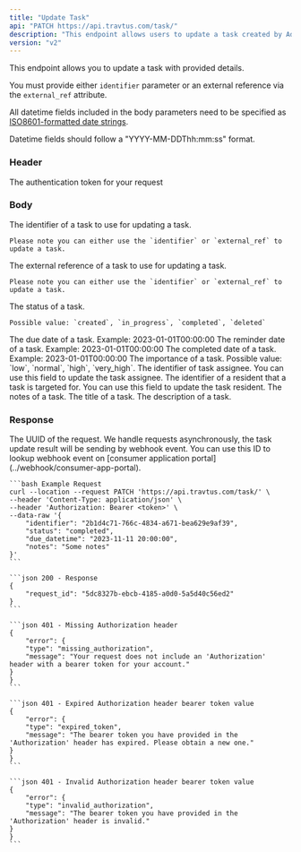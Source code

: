 ```yaml
---
title: "Update Task"
api: "PATCH https://api.travtus.com/task/"
description: "This endpoint allows users to update a task created by Adam."
version: "v2"
---
```


This endpoint allows you to update a task with provided details.

You must provide either `identifier` parameter or an external reference via the `external_ref` attribute.

All datetime fields included in the body parameters need to be specified as [ISO8601-formatted date strings](https://en.wikipedia.org/wiki/ISO_8601).

Datetime fields should follow a "YYYY-MM-DDThh:mm:ss" format.

### Header

<ParamField header="Authorization" type="string" default="none" required>
    The authentication token for your request
</ParamField>

### Body

<ParamField body="identifier" type="string" default="none">
    The identifier of a task to use for updating a task.

    Please note you can either use the `identifier` or `external_ref` to update a task.
</ParamField>

<ParamField body="external_ref" type="string" default="none">
    The external reference of a task to use for updating a task.

    Please note you can either use the `identifier` or `external_ref` to update a task.
</ParamField>

<ParamField body="status" type="enum" default="none">
    The status of a task.

    Possible value: `created`, `in_progress`, `completed`, `deleted`
</ParamField>

<ParamField body="due_datetime" type="datetime" default="none">
    The due date of a task. Example: 2023-01-01T00:00:00
</ParamField>

<ParamField body="reminder_datetime" type="string" default="none">
    The reminder date of a task. Example: 2023-01-01T00:00:00
</ParamField>

<ParamField body="completed_datetime" type="string" default="none">
    The completed date of a task. Example: 2023-01-01T00:00:00
</ParamField>

<ParamField body="importance" type="enum" default="none">
    The importance of a task. Possible value: `low`, `normal`, `high`, `very_high`.
</ParamField>

<ParamField body="assignee_id" type="string" default="none">
    The identifier of task assignee. You can use this field to update the task assignee.
</ParamField>

<ParamField body="resident_id" type="string" default="none">
    The identifier of a resident that a task is targeted for. You can use this field to update the task resident.
</ParamField>

<ParamField body="notes" type="string" default="none">
    The notes of a task.
</ParamField>

<ParamField body="title" type="string" default="none">
    The title of a task.
</ParamField>

<ParamField body="description" type="string" default="none">
    The description of a task.
</ParamField>

### Response
<ResponseField name="request_id" type="string">
    The UUID of the request. We handle requests asynchronously, the task update result will be sending
    by webhook event. You can use this ID to lookup webhook event on [consumer application portal](../webhook/consumer-app-portal).

</ResponseField>

<RequestExample>

    ```bash Example Request
    curl --location --request PATCH 'https://api.travtus.com/task/' \
    --header 'Content-Type: application/json' \
    --header 'Authorization: Bearer <token>' \
    --data-raw '{
        "identifier": "2b1d4c71-766c-4834-a671-bea629e9af39",
        "status": "completed",
        "due_datetime": "2023-11-11 20:00:00",
        "notes": "Some notes"
    }'
    ```

</RequestExample>

<ResponseExample>

    ```json 200 - Response
    {
        "request_id": "5dc8327b-ebcb-4185-a0d0-5a5d40c56ed2"
    }
    ```

    ```json 401 - Missing Authorization header
    {
        "error": {
        "type": "missing_authorization",
        "message": "Your request does not include an 'Authorization' header with a bearer token for your account."
    }
    }
    ```

    ```json 401 - Expired Authorization header bearer token value
    {
        "error": {
        "type": "expired_token",
        "message": "The bearer token you have provided in the 'Authorization' header has expired. Please obtain a new one."
    }
    }
    ```

    ```json 401 - Invalid Authorization header bearer token value
    {
        "error": {
        "type": "invalid_authorization",
        "message": "The bearer token you have provided in the 'Authorization' header is invalid."
    }
    }
    ```

</ResponseExample>

